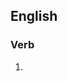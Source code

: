 ==English==

===Verb===
{{head|en|verb form}}

# {{present participle of|metricate|lang=en|nocat=1}}